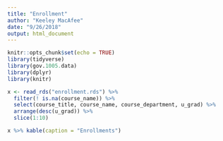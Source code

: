 ```yaml
---
title: "Enrollment"
author: "Keeley MacAfee"
date: "9/26/2018"
output: html_document
---
```


```r
knitr::opts_chunk$set(echo = TRUE)
library(tidyverse)
library(gov.1005.data)
library(dplyr)
library(knitr)
```

```r
x <- read_rds("enrollment.rds") %>%
  filter(! is.na(course_name)) %>%
  select(course_title, course_name, course_department, u_grad) %>% 
  arrange(desc(u_grad)) %>%
  slice(1:10)

x %>% kable(caption = "Enrollments")
```


